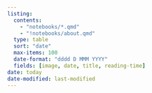 ```yaml
---
listing:
  contents:
    - "notebooks/*.qmd"
    - "!notebooks/about.qmd"
  type: table
  sort: "date"
  max-items: 100
  date-format: "dddd D MMM YYYY"
  fields: [image, date, title, reading-time]
date: today
date-modified: last-modified
---
```


